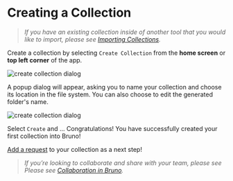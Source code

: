 # Creating a Collection

> _If you have an existing collection inside of another tool that you would like to import, please see [Importing Collections](https://docs.usebruno.com/get-started/import-export-data/import-collections)._

Create a collection by selecting `Create Collection` from the **home screen** or **top left corner** of the app.

![create collection dialog](/screenshots/get-started/bruno-basics/create-collection/bruno_collection-1.webp)

A popup dialog will appear, asking you to name your collection and choose its location in the file system. You can also choose to edit the generated folder's name.

![create collection dialog](/screenshots/get-started/bruno-basics/create-collection/bruno_collection-2.webp)

Select `Create` and ... Congratulations! You have successfully created your first collection into Bruno!

[Add a request](https://docs.usebruno.com/get-started/bruno-basics/create-a-request) to your collection as a next step!

> _If you’re looking to collaborate and share with your team, please see Please see [Collaboration in Bruno](https://docs.usebruno.com/git-integration/overview)._
